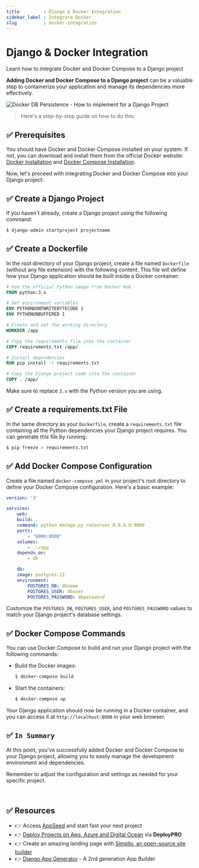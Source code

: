 ```yaml
---
title         : Django & Docker Integration
sidebar_label : Integrate Docker
slug          : docker-integration
---
```


# Django & Docker Integration

<SubHeading>Learn how to integrate Docker and Docker Compose to a Django project</SubHeading>

**Adding Docker and Docker Compose to a Django project** can be a valuable step to containerize your application and manage its dependencies more effectively. 

![Docker DB Persistence - How to implement for a Django Project](https://github.com/app-generator/assets/assets/51070104/567987be-5875-4baa-bf9f-4b69be4f0a51)

> Here's a step-by-step guide on how to do this:

## ✅ **Prerequisites**

You should have Docker and Docker Compose installed on your system. 
If not, you can download and install them from the official Docker website: [Docker Installation](https://docs.docker.com/get-docker/) and [Docker Compose Installation](https://docs.docker.com/compose/install/).

Now, let's proceed with integrating Docker and Docker Compose into your Django project:

## ✅ **Create a Django Project**
   
If you haven't already, create a Django project using the following command:

```bash
$ django-admin startproject projectname
```

## ✅ **Create a Dockerfile**

In the root directory of your Django project, create a file named `Dockerfile` (without any file extension) with the following content. This file will define how your Django application should be built inside a Docker container:

```Dockerfile
# Use the official Python image from Docker Hub
FROM python:3.x

# Set environment variables
ENV PYTHONDONTWRITEBYTECODE 1
ENV PYTHONUNBUFFERED 1

# Create and set the working directory
WORKDIR /app

# Copy the requirements file into the container
COPY requirements.txt /app/

# Install dependencies
RUN pip install -r requirements.txt

# Copy the Django project code into the container
COPY . /app/
```

Make sure to replace `3.x` with the Python version you are using.

## ✅ **Create a requirements.txt File**

In the same directory as your `Dockerfile`, create a `requirements.txt` file containing all the Python dependencies your Django project requires. You can generate this file by running:

```bash
$ pip freeze > requirements.txt
```

## ✅ **Add Docker Compose Configuration**

Create a file named `docker-compose.yml` in your project's root directory to define your Docker Compose configuration. Here's a basic example:

```yaml
version: '3'

services:
    web:
    build: .
    command: python manage.py runserver 0.0.0.0:8000
    ports:
        - "8000:8000"
    volumes:
        - .:/app
    depends_on:
        - db

    db:
    image: postgres:12
    environment:
        POSTGRES_DB: dbname
        POSTGRES_USER: dbuser
        POSTGRES_PASSWORD: dbpassword
```

Customize the `POSTGRES_DB`, `POSTGRES_USER`, and `POSTGRES_PASSWORD` values to match your Django project's database settings.

## ✅ **Docker Compose Commands**

You can use Docker Compose to build and run your Django project with the following commands:

- Build the Docker images:
    ```bash
    $ docker-compose build
    ```

- Start the containers:
    ```bash
    $ docker-compose up
    ```

Your Django application should now be running in a Docker container, and you can access it at `http://localhost:8000` in your web browser.

## ✅ `In Summary`

At this point, you've successfully added Docker and Docker Compose to your Django project, allowing you to easily manage the development environment and dependencies. 

Remember to adjust the configuration and settings as needed for your specific project.

<br />

## ✅ Resources 

- 👉 Access [AppSeed](https://appseed.us/) and start fast your next project
- 👉 [Deploy Projects on Aws, Azure and Digital Ocean](https://www.docs.deploypro.dev/) via **DeployPRO**
- 👉 Create an amazing landing page with [Simpllo, an open-source site builder](https://www.simpllo.com/)
- 👉 [Django App Generator](https://app-generator.dev/django/) - A 2nd generation App Builder
